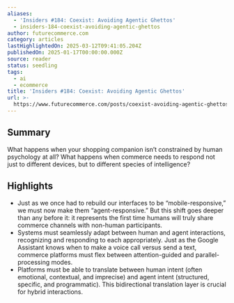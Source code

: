 ```yaml
---
aliases:
  - 'Insiders #184: Coexist: Avoiding Agentic Ghettos'
  - insiders-184-coexist-avoiding-agentic-ghettos
author: futurecommerce.com
category: articles
lastHighlightedOn: 2025-03-12T09:41:05.204Z
publishedOn: 2025-01-17T00:00:00.000Z
source: reader
status: seedling
tags:
  - ai
  - ecommerce
title: 'Insiders #184: Coexist: Avoiding Agentic Ghettos'
url: >-
  https://www.futurecommerce.com/posts/coexist-avoiding-agentic-ghettos?utm_source=FC+Insider&utm_campaign=c2fdda6140-EMAIL_CAMPAIGN_2025_01_17_10_15&utm_medium=email&utm_term=0_-c2fdda6140-450194598
---
```

## Summary

What happens when your shopping companion isn’t constrained by human psychology at all? What happens when commerce needs to respond not just to different devices, but to different species of intelligence?

## Highlights

- Just as we once had to rebuild our interfaces to be “mobile-responsive,” we must now make them “agent-responsive.” But this shift goes deeper than any before it: it represents the first time humans will truly share commerce channels with non-human participants.
- Systems must seamlessly adapt between human and agent interactions, recognizing and responding to each appropriately. Just as the Google Assistant knows when to make a voice call versus send a text, commerce platforms must flex between attention-guided and parallel-processing modes.
- Platforms must be able to translate between human intent (often emotional, contextual, and imprecise) and agent intent (structured, specific, and programmatic). This bidirectional translation layer is crucial for hybrid interactions.
